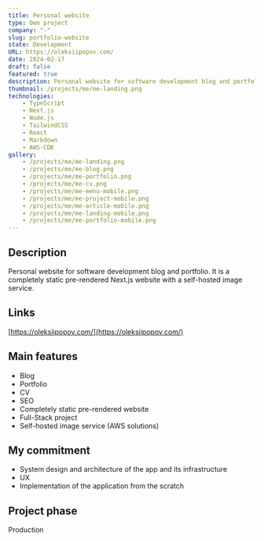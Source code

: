 ```yaml
---
title: Personal website
type: Own project
company: "-"
slug: portfolio-website
state: Development
URL: https://oleksiipopov.com/
date: 2024-02-17
draft: false
featured: true
description: Personal website for software development blog and portfolio. It is a completely static pre-rendered Next.js website with a self-hosted image service.
thumbnail: /projects/me/me-landing.png
technologies:
    - TypeScript
    - Next.js
    - Node.js
    - TailwindCSS
    - React
    - Markdown
    - AWS-CDK
gallery:
    - /projects/me/me-landing.png
    - /projects/me/me-blog.png
    - /projects/me/me-portfolio.png
    - /projects/me/me-cv.png
    - /projects/me/me-menu-mobile.png
    - /projects/me/me-project-mobile.png
    - /projects/me/me-article-mobile.png
    - /projects/me/me-landing-mobile.png
    - /projects/me/me-portfolio-mobile.png
---
```


## Description

Personal website for software development blog and portfolio. It is a completely static pre-rendered Next.js website with a self-hosted image service.

## Links

[https://oleksiipopov.com/](https://oleksiipopov.com/)

## Main features

- Blog
- Portfolio
- CV
- SEO
- Completely static pre-rendered website
- Full-Stack project
- Self-hosted image service (AWS solutions)

## My commitment

- System design and architecture of the app and its infrastructure
- UX
- Implementation of the application from the scratch

## Project phase

Production
